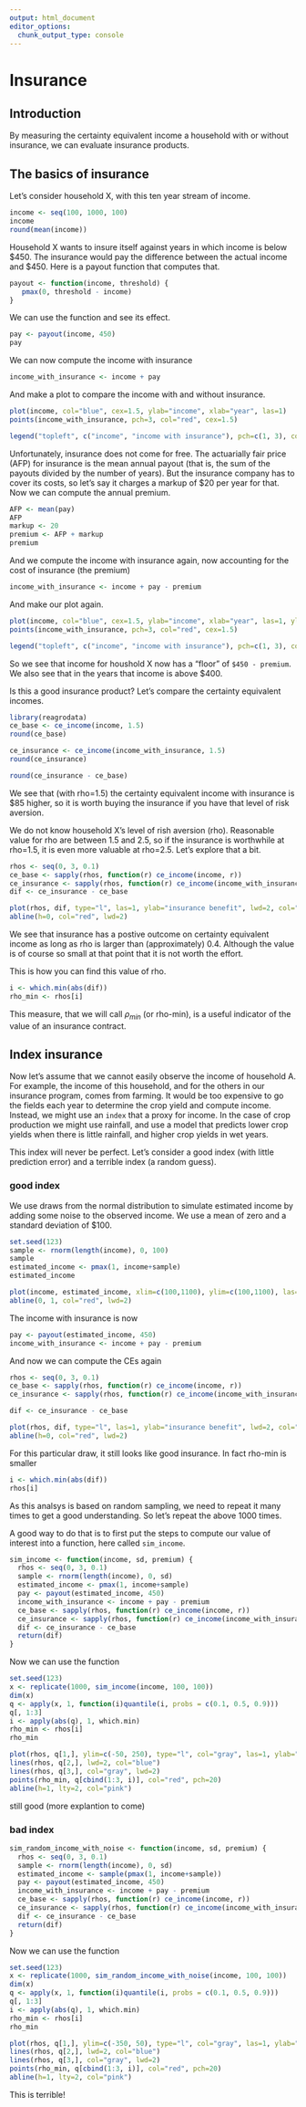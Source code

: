 ```yaml
---
output: html_document
editor_options: 
  chunk_output_type: console
---
```

# Insurance

## Introduction

By measuring the certainty equivalent income a household with or without insurance, we can evaluate insurance products. 

## The basics of insurance 

Let's consider household X, with this ten year stream of income.

```r
income <- seq(100, 1000, 100)
income
round(mean(income))
```

Household X wants to insure itself against years in which income is below $450. The insurance would pay the difference between the actual income and $450. Here is a payout function that computes that.

```r
payout <- function(income, threshold) {
   pmax(0, threshold - income) 
}
```

We can use the function and see its effect. 

```r
pay <- payout(income, 450)
pay
```

We can now compute the income with insurance 

```r
income_with_insurance <- income + pay
```

And make a plot to compare the income with and without insurance.

```r
plot(income, col="blue", cex=1.5, ylab="income", xlab="year", las=1)
points(income_with_insurance, pch=3, col="red", cex=1.5)

legend("topleft", c("income", "income with insurance"), pch=c(1, 3), col=c("blue", "red"))
```

Unfortunately, insurance does not come for free. The actuarially fair price (AFP) for insurance is the mean annual payout (that is, the sum of the payouts divided by the number of years). But the insurance company has to cover its costs, so let's say it charges a markup of $20 per year for that. Now we can compute the annual premium.

```r
AFP <- mean(pay)
AFP
markup <- 20
premium <- AFP + markup
premium
```

And we compute the income with insurance again, now accounting for the cost of insurance (the premium)

```r
income_with_insurance <- income + pay - premium
```

And make our plot again.

```r
plot(income, col="blue", cex=1.5, ylab="income", xlab="year", las=1, ylim=c(0,1100))
points(income_with_insurance, pch=3, col="red", cex=1.5)

legend("topleft", c("income", "income with insurance"), pch=c(1, 3), col=c("blue", "red"))
```

So we see that income for houshold X now has a "floor" of `$450 - premium`. We also see that in the years that income is above $400. 

Is this a good insurance product? Let's compare the certainty equivalent incomes. 

```r
library(reagrodata)
ce_base <- ce_income(income, 1.5)
round(ce_base)

ce_insurance <- ce_income(income_with_insurance, 1.5)
round(ce_insurance)

round(ce_insurance - ce_base)
```

We see that (with rho=1.5) the certainty equivalent income with insurance is $85 higher, so it is worth buying the insurance if you have that level of risk aversion. 

We do not know household X's level of rish aversion (rho). Reasonable value for rho are between 1.5 and 2.5, so if the insurance is worthwhile at rho=1.5, it is even more valuable at rho=2.5. Let's explore that a bit. 


```r
rhos <- seq(0, 3, 0.1)
ce_base <- sapply(rhos, function(r) ce_income(income, r))
ce_insurance <- sapply(rhos, function(r) ce_income(income_with_insurance, r))
dif <- ce_insurance - ce_base

plot(rhos, dif, type="l", las=1, ylab="insurance benefit", lwd=2, col="blue")
abline(h=0, col="red", lwd=2)
```

We see that insurance has a postive outcome on certainty equivalent income as long as rho is larger than (approximately) 0.4. Although the value is of course so small at that point that it is not worth the effort.  

This is how you can find this value of rho.

```r
i <- which.min(abs(dif))
rho_min <- rhos[i]
```

This measure, that we will call $\rho_{min}$ (or rho-min), is a useful indicator of the value of an insurance contract.

## Index insurance 

Now let's assume that we cannot easily observe the income of household A. For example, the income of this household, and for the others in our insurance program, comes from farming. It would be too expensive to go the fields each year to determine the crop yield and compute income. Instead, we might use an `index` that a proxy for income. In the case of crop production we might use rainfall, and use a model that predicts lower crop yields when there is little rainfall, and higher crop yields in wet years. 

This index will never be perfect. Let's consider a good index (with little prediction error) and a terrible index (a random guess).

### good index

We use draws from the normal distribution to simulate estimated income by adding some noise to the observed income. We use a mean of zero and a standard deviation of $100.

```r
set.seed(123)
sample <- rnorm(length(income), 0, 100)
sample
estimated_income <- pmax(1, income+sample)
estimated_income

plot(income, estimated_income, xlim=c(100,1100), ylim=c(100,1100), las=1, col="blue", pch=20, cex=1.5)
abline(0, 1, col="red", lwd=2)
```

The income with insurance is now 

```r
pay <- payout(estimated_income, 450)
income_with_insurance <- income + pay - premium
```

And now we can compute the CEs again

```r
rhos <- seq(0, 3, 0.1)
ce_base <- sapply(rhos, function(r) ce_income(income, r))
ce_insurance <- sapply(rhos, function(r) ce_income(income_with_insurance, r))

dif <- ce_insurance - ce_base

plot(rhos, dif, type="l", las=1, ylab="insurance benefit", lwd=2, col="blue")
abline(h=0, col="red", lwd=2)

```

For this particular draw, it still looks like good insurance. In fact rho-min is smaller 

```r
i <- which.min(abs(dif))
rhos[i]
```

As this analsys is based on random sampling, we need to repeat it many times to get a good understanding. So let's repeat the above 1000 times. 

A good way to do that is to first put the steps to compute our value of interest into a function, here called `sim_income`.

```r
sim_income <- function(income, sd, premium) {
  rhos <- seq(0, 3, 0.1)
  sample <- rnorm(length(income), 0, sd)
  estimated_income <- pmax(1, income+sample)
  pay <- payout(estimated_income, 450)
  income_with_insurance <- income + pay - premium
  ce_base <- sapply(rhos, function(r) ce_income(income, r))
  ce_insurance <- sapply(rhos, function(r) ce_income(income_with_insurance, r))
  dif <- ce_insurance - ce_base
  return(dif)
}
```

Now we can use the function

```r
set.seed(123)
x <- replicate(1000, sim_income(income, 100, 100))
dim(x)
q <- apply(x, 1, function(i)quantile(i, probs = c(0.1, 0.5, 0.9)))
q[, 1:3]
i <- apply(abs(q), 1, which.min)
rho_min <- rhos[i]
rho_min
```


```r
plot(rhos, q[1,], ylim=c(-50, 250), type="l", col="gray", las=1, ylab="benefit from insurance ($)", lwd=2)
lines(rhos, q[2,], lwd=2, col="blue")
lines(rhos, q[3,], col="gray", lwd=2)
points(rho_min, q[cbind(1:3, i)], col="red", pch=20)
abline(h=1, lty=2, col="pink")
```

still good (more explantion to come)


### bad index


```r
sim_random_income_with_noise <- function(income, sd, premium) {
  rhos <- seq(0, 3, 0.1)
  sample <- rnorm(length(income), 0, sd)
  estimated_income <- sample(pmax(1, income+sample))
  pay <- payout(estimated_income, 450)
  income_with_insurance <- income + pay - premium
  ce_base <- sapply(rhos, function(r) ce_income(income, r))
  ce_insurance <- sapply(rhos, function(r) ce_income(income_with_insurance, r))
  dif <- ce_insurance - ce_base
  return(dif)
}
```

Now we can use the function

```r
set.seed(123)
x <- replicate(1000, sim_random_income_with_noise(income, 100, 100))
dim(x)
q <- apply(x, 1, function(i)quantile(i, probs = c(0.1, 0.5, 0.9)))
q[, 1:3]
i <- apply(abs(q), 1, which.min)
rho_min <- rhos[i]
rho_min
```

```r
plot(rhos, q[1,], ylim=c(-350, 50), type="l", col="gray", las=1, ylab="benefit from insurance ($)", lwd=2)
lines(rhos, q[2,], lwd=2, col="blue")
lines(rhos, q[3,], col="gray", lwd=2)
points(rho_min, q[cbind(1:3, i)], col="red", pch=20)
abline(h=1, lty=2, col="pink")
```

This is terrible!


